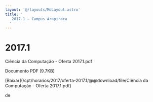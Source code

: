 ```yaml
---
layout: '@/layouts/MdLayout.astro'
title: '
   2017.1 — Campus Arapiraca
  '
---
```




2017.1
======











 Ciência da Computação - Oferta 2017.1.pdf
   

 Documento PDF
 (9.7KB)
 

[Baixar](/cpt/horarios/2017/oferta-2017.1/@@download/file/Ciência da Computação - Oferta 2017.1.pdf) 



























 de
 

















